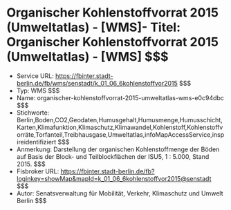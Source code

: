 # Organischer Kohlenstoffvorrat 2015 (Umweltatlas) - [WMS]- Titel: Organischer Kohlenstoffvorrat 2015 (Umweltatlas) - [WMS] $$$
- Service URL: https://fbinter.stadt-berlin.de/fb/wms/senstadt/k_01_06_6kohlenstoffvor2015 $$$
- Typ: WMS $$$
- Name: organischer-kohlenstoffvorrat-2015-umweltatlas-wms-e0c94dbc $$$
- Stichworte: Berlin,Boden,CO2,Geodaten,Humusgehalt,Humusmenge,Humusschicht,Karten,Klimafunktion,Klimaschutz,Klimawandel,Kohlenstoff,Kohlenstoffvorräte,Torfanteil,Treibhausgase,Umweltatlas,infoMapAccessService,inspireidentifiziert $$$
- Anmerkung: Darstellung der organischen Kohlenstoffmenge der Böden auf Basis der Block- und Teilblockflächen der ISU5, 1 : 5.000, Stand 2015. $$$
- Fisbroker URL: https://fbinter.stadt-berlin.de/fb?loginkey=showMap&mapId=k_01_06_6kohlenstoffvor2015@senstadt $$$
- Autor: Senatsverwaltung für Mobilität, Verkehr, Klimaschutz und Umwelt Berlin $$$
